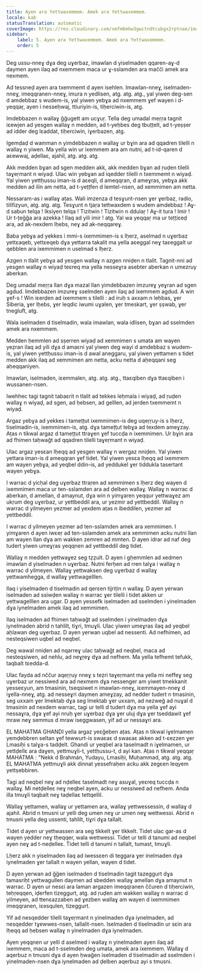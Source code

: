 ```yaml
---
title: Ayen ara Yettwaxemmem. Amek ara Yettwaxemmem.
locale: kab
statusTranslation: automatic
coverImage: https://res.cloudinary.com/xmfm6mhw3gwctndtcubgx2rptnae/image/upload/v1740337243/small_cover_educacion_fundamental_a051170f1c.webp
sidebar:
    label: 5. Ayen ara Yettwaxemmem. Amek ara Yettwaxemmem.
    order: 5
---
```

Deg ussu-nneɣ dɣa deg uɣerbaz, imawlan d yiselmaden qqaren-aɣ-d daymen ayen ilaq ad nxemmem maca ur ɣ-sslamden ara mačči amek ara nexmem.

Ad tessneḍ ayen ara txemmemt d ayen isehlen. Imawlan-nneɣ, iselmaden-nneɣ, imeqqranen-nneɣ, imura n yedlisen, atg. atg. atg., yal yiwen deg-sen d amdebbaz s wudem-is, yal yiwen yebɣa ad nxemmem ɣef wayen i d-yeqqaṛ, ayen i nesseḥwaj, ttiuriyin-is, tiḥerciwin-is, atg.

Imdebbazen n wallaɣ ǧǧugett am ucɣuṛ. Tella deg umadal meṛṛa tagnit iɛewjen ad yesgen wallaɣ n medden, ad t-yeḥbes deg tbuṭṭelt, ad t-yeṣṣer ad idder deg lɛaddat, tiḥerciwin, iɣerbazen, atg.

Igemḍaḍ d wamman n yimdebbazen n wallaɣ ur bɣin ara ad qqadren tilelli n wallaɣ n yiwen. Ma yella win ur ixemmem ara am nutni, ad t-id-qaren d aɛewwaj, aḍellaɛ, ajahil, atg. atg. atg.

Akk medden bɣan ad sgen medden akk, akk medden bɣan ad ṛuḍen tilelli taɣeṛmant n wiyaḍ. Ulac win yebɣan ad iqedder tilelli n txemmemt n wiyaḍ. Yal yiwen yettḥussu iman-is d aɛeqli, d ameqqran, d ameɣras, yebɣa akk medden ad ilin am netta, ad t-yeṭṭfen d lemtel-nsen, ad xemmimen am netta.

Nessaram-as i wallaɣ aṭas. Wali imzenza d tesɣunt-nsen ɣer ɣerbaz, radio, tilifizyun, atg. atg. atg. Tesɣunt n tjaṛa tettwaxdem s wudem amdebbaz ! Aɣ-d sabun telqa ! Iksiyen telqa ! Tizitwin ! Tizitwin n ddulaṛ ! Aɣ-it tura ! Imir ! Ur t-țeǧǧa ara azekka ! Ilaq ad yili imir ! atg. Yal wa yeqqaṛ ma ur teṭṭiɛeḍ ara, ad ak-nexdem lḥebs, neɣ ad ak-neqqareɣ.

Baba yebɣa ad yekkes i mmi-s ixemmimen-is s lḥerz, aselmad n uɣerbaz yettɛaqeb, yettɛeqeb dɣa yettarra takalit ma yella aɛeggal neɣ taɛeggalt ur qebblen ara ixemmimen n uselmad s lḥerz.

Azgen n tlalit yebɣa ad yesgen wallaɣ n azgen nniḍen n tlalit. Tagnit-nni ad yesgen wallaɣ n wiyaḍ teɛreq ma yella nesseɣra asebter aberkan n umezruy aberkan.

Deg umadal meṛṛa llan dɣa mazal llan yimdebbazen imzureɣ yeɣran ad sgen agdud. Imdebbazen imzureɣ sselmden ayen ilaq ad ixemmem agdud. A win ɣef-s ! Win iɛerḍen ad ixemmem s tilelli : ad iruḥ s axxam n leḥbas, ɣer Siberia, ɣer lḥebs, ɣer leqdic iwumi uɣalen, ɣer tmeskart, ɣer ṣṣwab, ɣer tnegluft, atg.

Wala iselmaden d tiselmadin, wala imawlan, wala idlisen, bɣan ad sselmden amek ara nxemmem.

Medden ḥemmlen ad sṣerren wiyaḍ ad xemmimen s umata am wayen yeẓran ilaq ad yili dɣa d amaɛni yal yiwen deg wayi d amdebbaz s wudem-is, yal yiwen yettḥussu iman-is d awal aneggaru, yal yiwen yettamen s tidet medden akk ilaq ad xemmimen am netta, acku netta d aḥeqqani seg aḥeqqaniyen.

Imawlan, iselmaden, iɛemmalen, atg. atg. atg., ttaɛqiben dɣa ttaɛqiben i wussanen-nsen.

Iwehhec tagi tagnit tabaɛrit n tlalit ad tekkes leḥmala i wiyaḍ, ad ṛuḍen wallaɣ n wiyaḍ, ad sgen, ad ḥebsen, ad gelllen, ad jerden txemmemt n wiyaḍ.

Argaz yebɣa ad yekkes i tameṭṭut ixemmimen-is deg uqeṛṛuy-is s lḥerz, tiselmadin-is, ixemmimen-is, atg. dɣa tameṭṭut tebɣa ad texdem ameɣzay. Aṭas n tikwal argaz d tameṭṭut ttraɣen ɣef tuccḍa n ixemmimen. Ur bɣin ara ad fhimen taḥwaǧt ad qqadren tilelli taɣeṛmant n wiyaḍ.

Ulac argaz yesɛan lḥeqq ad yesgen wallaɣ n wergaz nniḍen. Yal yiwen yettara iman-is d ameqqran ɣef tidet. Yal yiwen yesɛa lḥeqq ad ixemmem am wayen yebɣa, ad yeqbel ddin-is, ad yeddukel ɣer tiddukla tasertant wayen yebɣa.

I warrac d yicḥal deg uɣerbaz ttraṛen ad xemmimen s lḥerz deg wayen d ixemmimen maca ur ten-sslamden ara ad ḍelben wallaɣ. Wallaɣ n warrac d aberkan, d amellan, d amaynut, dɣa win n yimɣaren yeqqur yettwaɣez am ukṛum deg uɣerbaz, ur yettbeddil ara, ur yezmir ad yettbeddil. Wallaɣ n warrac d yilmeyen yezmer ad yexdem aṭas n ibeddilen, yezmer ad yettbeddil.

I warrac d yilmeyen yezmer ad ten-sslamden amek ara xemmimen. I yimɣaren d ayen iwɛeṛ ad ten-sslamden amek ara xemmimen acku nutni llan am wayen llan dɣa am wakken zemren ad mmten. D ayen idrar ad naf deg tudert yiwen umeɣṛas yeqqnen ad yettbeddil deg tidet.

Wallaɣ n medden yettwaɣez seg tẓẓult. D ayen i gḥemmlen ad xedmen imawlan d yiselmaden n uɣerbaz. Nutni ferḥen ad rren talɣa i wallaɣ n warrac d yilmeyen. Wallaɣ yettwaksen deg uɣerbaz d wallaɣ yettwamhegga, d wallaɣ yettwagelllen.

Ilaq i yiselmaden d tiselmadin ad qerɛen tijriṭin n wallaɣ. D ayen yerwan iselmaden ad ssiwḍen wallaɣ n warrac ɣer tilelli i tidet akken ur yettwagelllen ara ugar. D ayen yessefk iselmaden ad sselmden i yinelmaden dɣa iynelmaden amek ilaq ad xemmimen.

Ilaq iselmaden ad fhimen taḥwaǧt ad sselmden i yinelmaden dɣa iynelmaden abrid n tahlilt, tiɣri, tmuɣli. Ulac yiwen umeɣras ilaq ad yeqbel aḥlawan deg uɣerbaz. D ayen yerwan uqbel ad nessenti. Ad nefhimen, ad nesteqsiwen uqbel ad neqbel.

Deg wawal nniḍen ad nqarreɣ ulac taḥwaǧt ad neqbel, maca ad nesteqsiwen, ad nehlu, ad neɣṛeɣ dɣa ad nefhem. Ma yella tefhemt tefukk, taqbalt tɛedda-d.

Ulac fayda ad nččur aqeṛṛuy nneɣ s teẓri taɣeṛmant ma yella mi neffeɣ seg uɣerbaz ur nessiwed ara ad nexmem dɣa nessenger am yiwet tmekkanit yesseɛyun, am tmasinin, tseqsiwet n imawlan-nneɣ, iɛemmayen-nneɣ d iɣella-nneɣ, atg. ad nesseɣri daymen ameɣzay, ad nedder tudert n tmasinin, seg uxxam ɣer lmektab dɣa seg lmektab ɣer uxxam, ad nezweǧ ad nuɣal d tmasinin ad nexdem warrac, tagi ur telli d tudert dɣa ma yella ɣef ayi nessaɣra, dɣa ɣef ayi nruḥ ɣer uɣerbaz dɣa ɣer uluj dɣa ɣer tseddawit ɣef mraw neɣ semmus d mraw iseggwasen, yif ad ur nessaɣri ara.

EL MAHATMA GHANDI yella argaz yeɛǧeben aṭas. Aṭas n tikwal iɣelmamen yemḍebbren seltan ɣef tewwurt-is swaɛaɛ d swaɛaɛ akken ad t-ɛezzen ɣer Lmasiḥi s talɣa-s tadḍelt. Ghandi ur yeqbel ara taselmadt n iɣelmamen, ur yettḍellɛ ara daɣen, yettmuɣli-t, yettḥussu-t, d ayi kan. Aṭas n tikwal yeqqaṛ MAHATMA : "Nekk d Brahmán, Yudayu, Lmasiḥi, Muḥammad, atg. atg. atg. EL MAHATMA yettmuɣli akk dinnat yessefraḥen acku akk zegɛen leqyem yettṣebbiren.

Tagi ad neqbel neɣ ad nḍelleɛ taselmadt neɣ asuɣal, yeɛreq tuccḍa n wallaɣ. Mi netḍelleɛ neɣ neqbel ayen, acku ur nessiwed ad nefhem. Anda illa tmuɣli taqbalt neɣ taḍellaɛ tettqellil.

Wallaɣ yettamen, wallaɣ ur yettamen ara, wallaɣ yettwessessin, d wallaɣ d ajahil. Abrid n tmusni ur yelli deg umen neɣ ur umen neɣ wettwessi. Abrid n tmusni yella deg ussenti, tahlilt, tiɣri dɣa tallalt.

Tidet d ayen ur yettwassen ara seg tikkelt ɣer tikkelt. Tidet ulac gar-as d wayen yedder neɣ tḥeqqer, wala wettwessi. Tidet ur telli d tanumi ad neqbel ayen neɣ ad t-neḍelleɛ. Tidet telli d tanumi n tallalt, tumast, tmuɣli.

Lḥerz akk n yiselmaden ilaq ad iwessɛen di teggara ɣer inelmaden dɣa iynelmaden ɣer tallalt n wayen yellan, wayen d tidet.

D ayen yerwan ad ǧǧen iselmaden d tiselmadin tagit tazeggurt dɣa tamasriḥt yettwagullen daymen ad sbedden wallaɣ amellan dɣa amaynut n warrac. D ayen ur nesɛi ara laman argazen imeqqranen ččuren d tiḥerciwin, teḥṛeqqen, iḍerfen tizeggurt, atg. ad ṛuḍen am wakken wallaɣ n warrac d yilmeyen, ad ttenɛazzaben ad ɣezben wallaɣ am wayen d ixemmimen imeqqranen, iɛesqulen, tizeggurt.

Yif ad nesqedder tilelli taɣeṛmant n yinelmaden dɣa iynelmaden, ad nesqedder tɣewwes-nsen, tallalit-nsen. Iselmaden d tiselmadin ur sɛin ara lḥeqq ad ḥebsen wallaɣ n yinelmaden dɣa iynelmaden.

Ayen yeqqnen ur yelli d aselmed i wallaɣ n yinelmaden ayen ilaq ad ixemmem, maca ad t-sselmden deg umata, amek ara ixemmem. Wallaɣ d aqerbuz n tmusni dɣa d ayen ḥwaǧen iselmaden d tiselmadin ad sselmden i yinelmaden-nsen dɣa iynelmaden ad ḍelben aqerbuz ayi s tmusni.

